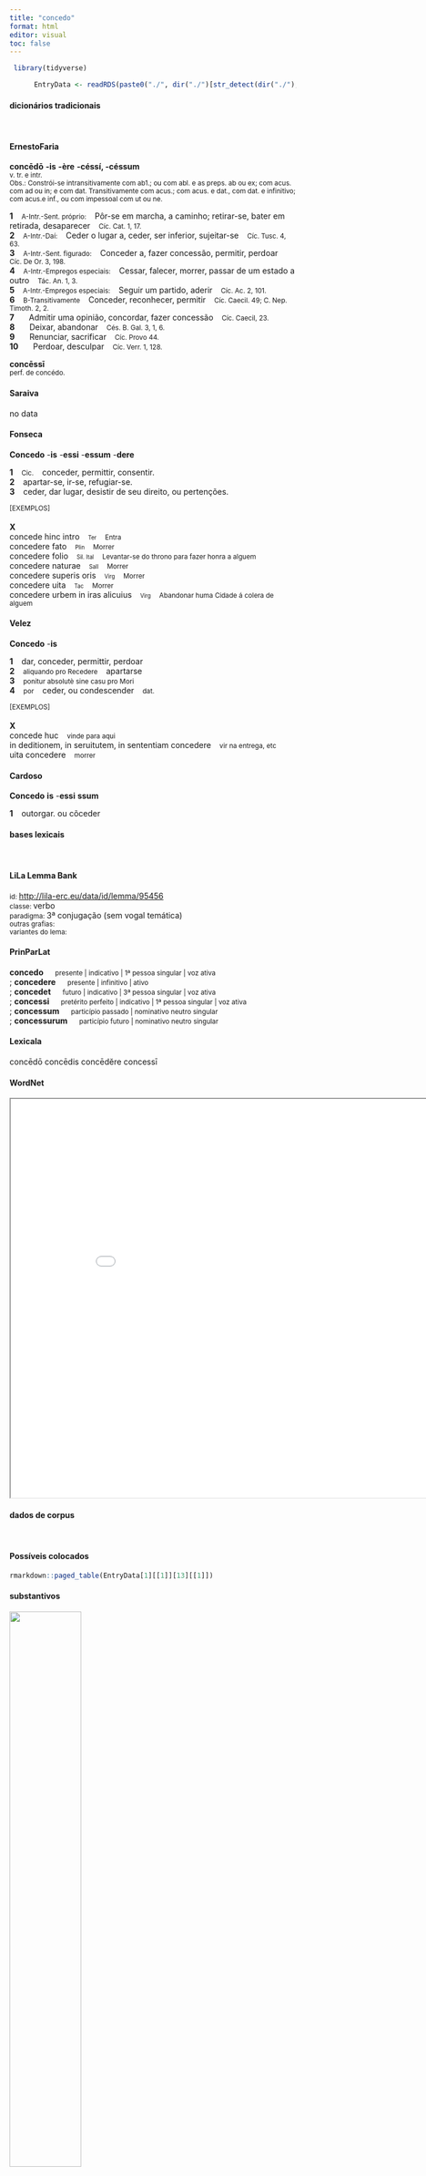 ```yaml
---
title: "concedo"
format: html
editor: visual
toc: false
---
```



```r
 library(tidyverse) 

      EntryData <- readRDS(paste0("./", dir("./")[str_detect(dir("./"), "_xx99-111-110-99-101-100-111xx_.rds")]))

```


#### dicionários tradicionais

&emsp;




::: panel-tabset

#### ErnestoFaria

<b>concēdō</b> <b>-is</b> <b>-ère</b> <b>-céssí, -céssum</b> <br> <small>v. tr. e intr.</small> <br> <small>Obs.: Constrói-se intransitivamente com ab1.; ou com abl. e as preps. ab ou ex; com acus. com ad ou in; e com dat. Transitivamente com acus.; com acus. e dat., com dat. e infinitivo; com acus.e inf., ou com impessoal com ut ou ne.</small>   <p> <b>1</b> &ensp; <small>A-Intr.-Sent. próprio:</small> &ensp; Pôr-se em marcha, a caminho; retirar-se, bater em retirada, desaparecer &ensp; <small>Cíc. Cat. 1, 17.</small> <br> <b>2</b> &ensp; <small>A-Intr.-Daí:</small> &ensp; Ceder o lugar a, ceder, ser inferior, sujeitar-se &ensp; <small>Cíc. Tusc. 4, 63.</small> <br> <b>3</b> &ensp; <small>A-Intr.-Sent. figurado:</small> &ensp; Conceder a, fazer concessão, permitir, perdoar &ensp; <small>Cíc. De Or. 3, 198.</small> <br> <b>4</b> &ensp; <small>A-Intr.-Empregos especiais:</small> &ensp; Cessar, falecer, morrer, passar de um estado a outro &ensp; <small>Tác. An. 1, 3.</small> <br> <b>5</b> &ensp; <small>A-Intr.-Empregos especiais:</small> &ensp; Seguir um partido, aderir &ensp; <small>Cíc. Ac. 2, 101.</small> <br> <b>6</b> &ensp; <small>B-Transitivamente</small> &ensp; Conceder, reconhecer, permitir &ensp; <small>Cíc. Caecil. 49; C. Nep. Timoth. 2, 2.</small> <br> <b>7</b> &ensp; <small></small> &ensp; Admitir uma opinião, concordar, fazer concessão &ensp; <small>Cíc. Caecil, 23.</small> <br> <b>8</b> &ensp; <small></small> &ensp; Deixar, abandonar &ensp; <small>Cés. B. Gal. 3, 1, 6.</small> <br> <b>9</b> &ensp; <small></small> &ensp; Renunciar, sacrificar &ensp; <small>Cíc. Provo 44.</small> <br> <b>10</b> &ensp; <small></small> &ensp; Perdoar, desculpar &ensp; <small>Cíc. Verr. 1, 128.</small> </p> 
 <b>concēssī</b> <br> <small>perf. de concédo.</small> <br> <small></small>




#### Saraiva

no data




#### Fonseca

<b>Concedo</b> -<b>is</b> -<b>essi</b> -<b>essum</b> -<b>dere</b>   <p> <b>1</b> &ensp; <small>Cic.</small> &ensp; conceder, permittir, consentir. <br> <b>2</b> &ensp; apartar-se, ir-se, refugiar-se. <br> <b>3</b> &ensp; ceder, dar lugar, desistir de seu direito, ou pertenções. </p>   <p><small>[EXEMPLOS]</small><br> <br><b>X</b><br>concede hinc intro &ensp; <small><small>Ter</small></small> &ensp; <small>Entra</small> <br> concedere fato &ensp; <small><small>Plin</small></small> &ensp; <small>Morrer</small> <br> concedere folio &ensp; <small><small>Sil. Ital</small></small> &ensp; <small>Levantar-se do throno para fazer honra a alguem</small> <br> concedere naturae &ensp; <small><small>Sall</small></small> &ensp; <small>Morrer</small> <br> concedere superis oris &ensp; <small><small>Virg</small></small> &ensp; <small>Morrer</small> <br> concedere uita &ensp; <small><small>Tac</small></small> &ensp; <small>Morrer</small> <br> concedere urbem in iras alicuius &ensp; <small><small>Virg</small></small> &ensp; <small>Abandonar huma Cidade á colera de alguem</small> </p>




#### Velez

<b>Concedo</b> -<b>is</b>   <p> <b>1</b> &ensp; dar, conceder, permittir, perdoar <br> <b>2</b> &ensp; <small>aliquando pro Recedere</small> &ensp; apartarse <br> <b>3</b> &ensp; <small>ponitur absolutè sine casu pro Mori</small> <br> <b>4</b> &ensp; <small>por</small> &ensp; ceder, ou condescender &ensp; <small>dat.</small> </p>   <p><small>[EXEMPLOS]</small><br> <br><b>X</b><br>concede huc &ensp; <small>vinde para aqui</small> <br> in deditionem, in seruitutem, in sententiam concedere &ensp; <small>vir na entrega, etc</small> <br> uita concedere &ensp; <small>morrer</small> </p>




#### Cardoso

<b>Concedo</b> <b>is</b> -<b>essi</b> <b>ssum</b>   <p> <b>1</b> &ensp; outorgar. ou cõceder </p>


:::



#### bases lexicais

&emsp;






::: panel-tabset

#### LiLa Lemma Bank

<small> id: </small> <a href=' http://lila-erc.eu/data/id/lemma/95456 ' target="_blank"> http://lila-erc.eu/data/id/lemma/95456 </a> <br>
<small> classe: </small> verbo    <br>
<small> paradigma: </small> 3ª conjugação (sem vogal temática) <br>
<small> outras grafias: </small>  <br>
<small> variantes do lema: </small>  <br>





#### PrinParLat

<b> concedo </b>&emsp;<small> presente | indicativo | 1ª pessoa singular | voz ativa </small><br>
; <b> concedere </b>&emsp;<small> presente | infinitivo | ativo </small><br>
; <b> concedet </b>&emsp;<small> futuro | indicativo | 3ª pessoa singular | voz ativa </small><br>
; <b> concessi </b>&emsp;<small> pretérito perfeito | indicativo | 1ª pessoa singular | voz ativa </small><br>
; <b> concessum </b>&emsp;<small> particípio passado | nominativo neutro singular </small><br>
; <b> concessurum </b>&emsp;<small> particípio futuro | nominativo neutro singular </small><br>





#### Lexicala

concēdō 
 concēdis 
 concēdĕre 
 concessī




#### WordNet

<iframe width='900' height='700' src='Media/Tree__xx99-111-110-99-101-100-111xx__sem_type_lexemes_pt.html'>

</iframe>


:::



#### dados de corpus

&emsp;




::: panel-tabset

#### Possíveis colocados

```r

rmarkdown::paged_table(EntryData[1][[1]][13][[1]])

```


#### substantivos

![](./Media/wordcloud__xx99-111-110-99-101-100-111xx__BY_collocate_scoreSUBST.webp){width=50% fig-alt='This chart plots collocate by scoreSUBST, for the headword concedo here are all the values plotted: collocate: multus; scoreSUBST: 0. collocate: ut; scoreSUBST: 0. collocate: non; scoreSUBST: 0'}




#### adjetivos

![](./Media/wordcloud__xx99-111-110-99-101-100-111xx__BY_collocate_scoreADJ.webp){width=50% fig-alt='This chart plots collocate by scoreADJ, for the headword concedo here are all the values plotted: collocate: multus; scoreADJ: 0. collocate: ut; scoreADJ: 0. collocate: non; scoreADJ: 0'}




#### verbos

![](./Media/wordcloud__xx99-111-110-99-101-100-111xx__BY_collocate_scoreVERBO.webp){width=50% fig-alt='This chart plots collocate by scoreVERBO, for the headword concedo here are all the values plotted: collocate: multus; scoreVERBO: 0. collocate: ut; scoreVERBO: 0. collocate: non; scoreVERBO: 0'}




#### advérbios

![](./Media/wordcloud__xx99-111-110-99-101-100-111xx__BY_collocate_scoreADV.webp){width=50% fig-alt='This chart plots collocate by scoreADV, for the headword concedo here are all the values plotted: collocate: multus; scoreADV: 0. collocate: ut; scoreADV: 0. collocate: non; scoreADV: 2'}




#### preposições e conjunções

![](./Media/wordcloud__xx99-111-110-99-101-100-111xx__BY_collocate_scoreFUNC.webp){width=50% fig-alt='This chart plots collocate by scoreFUNC, for the headword concedo here are all the values plotted: collocate: multus; scoreFUNC: 0. collocate: ut; scoreFUNC: 20. collocate: non; scoreFUNC: 0'}


:::



::: panel-tabset

#### ExemplosTraduzidos

<p> non <b>concedebant</b> <br> <small> Cic.Att.4.2.4 <br> Não concediam. <small> [JDD] </small> </small> </p>
; <p> ego multa tacui multa pertuli multa <b>concessi</b> multa meo quodam dolore in uestro timore sanaui <br> <small> Cic.Catil.4.2.7 <br> Muitas coisas eu calei, muitas suportei, muitas concedi, muitas, em meio ao vosso temor, com algum sofrimento meu, eu sanei. <small> [JDD] </small> </small> </p>





#### Frequência por autor

![](./Media/barchart__xx99-111-110-99-101-100-111xx__lemma_BY_author_Frequencies.webp){width=50% fig-alt='This charts plots the frequency of lemma by author_Frequencies. The Caesar subcorpus registers the highest normalized frequency, with the value of 4.91 and an absolute frequency of 13. The Cicero subcorpus follows, with a normalized frequency of 3.55 and an absolute frequency of 57. the subcorpus with the least normalized frequency is Ovidius with the normalized value of 0 and an absolute freqeuncy of 0. here are all the values: subcorpus: Caesar ; normalized frequency: 13 ; absolute frequency: 4.90973638492333. subcorpus: Cicero ; normalized frequency: 57 ; absolute frequency: 3.55087089780967. subcorpus: Horatius ; normalized frequency: 5 ; absolute frequency: 4.44010301038984. subcorpus: Ovidius ; normalized frequency: 0 ; absolute frequency: 0. subcorpus: Phaedrus ; normalized frequency: 0 ; absolute frequency: 0. subcorpus: Sallustius ; normalized frequency: 1 ; absolute frequency: 0.927557740469344. subcorpus: Seneca ; normalized frequency: 5 ; absolute frequency: 0.933166607566115. subcorpus: Suetonius ; normalized frequency: 0 ; absolute frequency: 0. subcorpus: Tacitus ; normalized frequency: 0 ; absolute frequency: 0. subcorpus: Vergilius ; normalized frequency: 0 ; absolute frequency: 0. subcorpus: Hieronymus ; normalized frequency: 1 ; absolute frequency: 2.24668613794653'}




#### Frequência por gênero

![](./Media/barchart__xx99-111-110-99-101-100-111xx__lemma_BY_genre_Frequencies.webp){width=50% fig-alt='This charts plots the frequency of lemma by genre_Frequencies. The Poesia.lírica subcorpus registers the highest normalized frequency, with the value of 4.21 and an absolute frequency of 5. The Prosa.oratória subcorpus follows, with a normalized frequency of 4.03 and an absolute frequency of 42. the subcorpus with the least normalized frequency is Poesia.didática with the normalized value of 0 and an absolute freqeuncy of 0. here are all the values: subcorpus: Prosa.histórica ; normalized frequency: 14 ; absolute frequency: 3.40806738236082. subcorpus: Prosa.filosófica ; normalized frequency: 10 ; absolute frequency: 1.64741931763892. subcorpus: Prosa.oratória ; normalized frequency: 42 ; absolute frequency: 4.0325290678137. subcorpus: Prosa.epistolográfica ; normalized frequency: 8 ; absolute frequency: 2.11982299477994. subcorpus: Poesia.lírica ; normalized frequency: 5 ; absolute frequency: 4.20627576343905. subcorpus: Poesia.didática ; normalized frequency: 0 ; absolute frequency: 0. subcorpus: Poesia.trágica ; normalized frequency: 2 ; absolute frequency: 1.73731758165393. subcorpus: Poesia.épica ; normalized frequency: 0 ; absolute frequency: 0. subcorpus: Prosa.ficcional ; normalized frequency: 1 ; absolute frequency: 2.24668613794653'}




#### Frequência por século

![](./Media/barchart__xx99-111-110-99-101-100-111xx__lemma_BY_period_Frequencies.webp){width=50% fig-alt='This charts plots the frequency of lemma by period_Frequencies. The I.a.C. subcorpus registers the highest normalized frequency, with the value of 3.54 and an absolute frequency of 76. The II.d.C. subcorpus follows, with a normalized frequency of 0 and an absolute frequency of 0. the subcorpus with the least normalized frequency is II.d.C. with the normalized value of 0 and an absolute freqeuncy of 0. here are all the values: subcorpus: I.a.C. ; normalized frequency: 76 ; absolute frequency: 3.53735164067954. subcorpus: I.d.C. ; normalized frequency: 5 ; absolute frequency: 0.764876854826373. subcorpus: II.d.C. ; normalized frequency: 0 ; absolute frequency: 0. subcorpus: IV.d.C. ; normalized frequency: 1 ; absolute frequency: 2.24668613794653'}


:::

